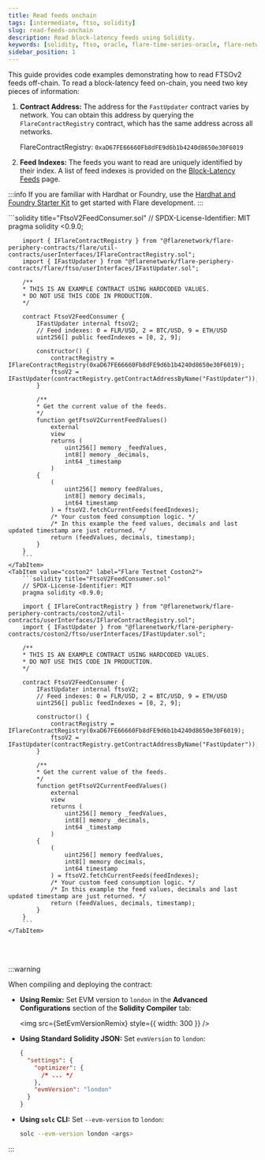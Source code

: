 ```yaml
---
title: Read feeds onchain
tags: [intermediate, ftso, solidity]
slug: read-feeds-onchain
description: Read block-latency feeds using Solidity.
keywords: [solidity, ftso, oracle, flare-time-series-oracle, flare-network]
sidebar_position: 1
---
```



This guide provides code examples demonstrating how to read FTSOv2 feeds off-chain. To read a block-latency feed on-chain, you need two key pieces of information:

1. **Contract Address:** The address for the `FastUpdater` contract varies by network. You can obtain this address by querying the `FlareContractRegistry` contract, which has the same address across all networks.

   FlareContractRegistry: `0xaD67FE66660Fb8dFE9d6b1b4240d8650e30F6019`

2. **Feed Indexes:** The feeds you want to read are uniquely identified by their index. A list of feed indexes is provided on the [Block-Latency Feeds](../feeds) page.

:::info
If you are familiar with Hardhat or Foundry, use the [Hardhat and Foundry Starter Kit](/guides/hardhat-foundry-starter-kit) to get started with Flare development.
:::

<Tabs block>
    <TabItem value="flare" label="Flare Mainnet">
        ```solidity title="FtsoV2FeedConsumer.sol"
        // SPDX-License-Identifier: MIT
        pragma solidity <0.9.0;

        import { IFlareContractRegistry } from "@flarenetwork/flare-periphery-contracts/flare/util-contracts/userInterfaces/IFlareContractRegistry.sol";
        import { IFastUpdater } from "@flarenetwork/flare-periphery-contracts/flare/ftso/userInterfaces/IFastUpdater.sol";

        /**
        * THIS IS AN EXAMPLE CONTRACT USING HARDCODED VALUES.
        * DO NOT USE THIS CODE IN PRODUCTION.
        */

        contract FtsoV2FeedConsumer {
            IFastUpdater internal ftsoV2;
            // Feed indexes: 0 = FLR/USD, 2 = BTC/USD, 9 = ETH/USD
            uint256[] public feedIndexes = [0, 2, 9];

            constructor() {
                contractRegistry = IFlareContractRegistry(0xaD67FE66660Fb8dFE9d6b1b4240d8650e30F6019);
                ftsoV2 = IFastUpdater(contractRegistry.getContractAddressByName("FastUpdater"));
            }

            /**
            * Get the current value of the feeds.
            */
            function getFtsoV2CurrentFeedValues()
                external
                view
                returns (
                    uint256[] memory _feedValues,
                    int8[] memory _decimals,
                    int64 _timestamp
                )
            {
                (
                    uint256[] memory feedValues,
                    int8[] memory decimals,
                    int64 timestamp
                ) = ftsoV2.fetchCurrentFeeds(feedIndexes);
                /* Your custom feed consumption logic. */
                /* In this example the feed values, decimals and last updated timestamp are just returned. */
                return (feedValues, decimals, timestamp);
            }
        }
        ```
    </TabItem>
    <TabItem value="coston2" label="Flare Testnet Coston2">
        ```solidity title="FtsoV2FeedConsumer.sol"
        // SPDX-License-Identifier: MIT
        pragma solidity <0.9.0;

        import { IFlareContractRegistry } from "@flarenetwork/flare-periphery-contracts/coston2/util-contracts/userInterfaces/IFlareContractRegistry.sol";
        import { IFastUpdater } from "@flarenetwork/flare-periphery-contracts/coston2/ftso/userInterfaces/IFastUpdater.sol";

        /**
        * THIS IS AN EXAMPLE CONTRACT USING HARDCODED VALUES.
        * DO NOT USE THIS CODE IN PRODUCTION.
        */

        contract FtsoV2FeedConsumer {
            IFastUpdater internal ftsoV2;
            // Feed indexes: 0 = FLR/USD, 2 = BTC/USD, 9 = ETH/USD
            uint256[] public feedIndexes = [0, 2, 9];

            constructor() {
                contractRegistry = IFlareContractRegistry(0xaD67FE66660Fb8dFE9d6b1b4240d8650e30F6019);
                ftsoV2 = IFastUpdater(contractRegistry.getContractAddressByName("FastUpdater"));
            }

            /**
            * Get the current value of the feeds.
            */
            function getFtsoV2CurrentFeedValues()
                external
                view
                returns (
                    uint256[] memory _feedValues,
                    int8[] memory _decimals,
                    int64 _timestamp
                )
            {
                (
                    uint256[] memory feedValues,
                    int8[] memory decimals,
                    int64 timestamp
                ) = ftsoV2.fetchCurrentFeeds(feedIndexes);
                /* Your custom feed consumption logic. */
                /* In this example the feed values, decimals and last updated timestamp are just returned. */
                return (feedValues, decimals, timestamp);
            }
        }
        ```
    </TabItem>

</Tabs>

<br></br>

:::warning

When compiling and deploying the contract:

- **Using Remix:** Set EVM version to `london` in the **Advanced Configurations** section of the **Solidity Compiler** tab:

  <img src={SetEvmVersionRemix} style={{ width: 300 }} />

- **Using Standard Solidity JSON:** Set `evmVersion` to `london`:

  ```json
  {
    "settings": {
      "optimizer": {
        /* ... */
      },
      "evmVersion": "london"
    }
  }
  ```

- **Using `solc` CLI:** Set `--evm-version` to `london`:

  ```bash
  solc --evm-version london <args>
  ```

:::
